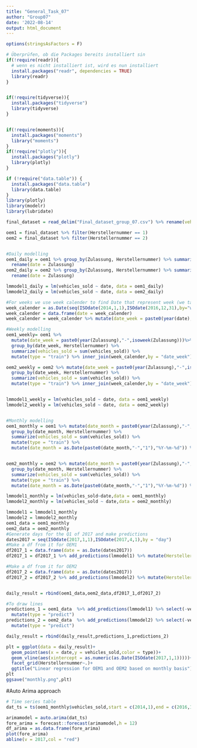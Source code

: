 ```yaml
---
title: "General_Task_07"
author: "Group07"
date: '2022-08-14'
output: html_document
---
```

```r
options(stringsAsFactors = F)

# Überprüfen, ob die Packages bereits installiert sin
if(!require(readr)){
  # wenn es nicht installiert ist, wird es nun installiert
  install.packages("readr", dependencies = TRUE)
  library(readr)
}


if(!require(tidyverse)){
  install.packages("tidyverse")
  library(tidyverse)
}


if(!require(moments)){
  install.packages("moments")
  library("moments")
}
if(!require("plotly")){
  install.packages("plotly")
  library(plotly)
}

if (!require("data.table")) {
  install.packages("data.table")
  library(data.table)
}
library(plotly)
library(modelr)
library(lubridate)
```

```r
final_dataset = read_delim("Final_dataset_group_07.csv") %>% rename(vehicles_sold = 'Number of Vehicle')
```

```r
oem1 = final_dataset %>% filter(Herstellernummer == 1) 
oem2 = final_dataset %>% filter(Herstellernummer == 2) 


#Daily modelling
oem1_daily = oem1 %>% group_by(Zulassung, Herstellernummer) %>% summarize(vehicles_sold = sum(vehicles_sold)) %>% mutate(type = "train") %>%
  rename(date = Zulassung)
oem2_daily = oem2 %>% group_by(Zulassung, Herstellernummer) %>% summarize(vehicles_sold = sum(vehicles_sold)) %>% mutate(type = "train")%>%
  rename(date = Zulassung)

lmmodel1_daily = lm(vehicles_sold ~ date, data = oem1_daily)
lmmodel2_daily = lm(vehicles_sold ~ date, data = oem2_daily)

#For weeks we use week calender to find Date that represent week (we take 1 week)
week_calender = as.Date(seq(ISOdate(2014,1,1),ISOdate(2016,12,31),by="week"))
week_calender = data.frame(date = week_calender)
week_calender = week_calender %>% mutate(date_week = paste0(year(date),"-",isoweek(date)))

#Weekly modelling
oem1_weekly= oem1 %>% 
  mutate(date_week = paste0(year(Zulassung),"-",isoweek(Zulassung)))%>%
  group_by(date_week, Herstellernummer) %>% 
  summarize(vehicles_sold = sum(vehicles_sold)) %>% 
  mutate(type = "train") %>% inner_join(week_calender,by = "date_week")

oem2_weekly = oem2 %>% mutate(date_week = paste0(year(Zulassung),"-",isoweek(Zulassung)))%>%
  group_by(date_week, Herstellernummer) %>% 
  summarize(vehicles_sold = sum(vehicles_sold)) %>% 
  mutate(type = "train") %>% inner_join(week_calender,by = "date_week")


lmmodel1_weekly = lm(vehicles_sold ~ date, data = oem1_weekly)
lmmodel2_weekly = lm(vehicles_sold ~ date, data = oem2_weekly)


#Monthly modelling
oem1_monthly = oem1 %>% mutate(date_month = paste0(year(Zulassung),"-",month(Zulassung))) %>%
  group_by(date_month, Herstellernummer) %>% 
  summarize(vehicles_sold = sum(vehicles_sold)) %>% 
  mutate(type = "train") %>% 
  mutate(date_month = as.Date(paste0(date_month,"-","1"),"%Y-%m-%d")) %>% rename(date = date_month)


oem2_monthly = oem2 %>% mutate(date_month = paste0(year(Zulassung),"-",month(Zulassung))) %>%
  group_by(date_month, Herstellernummer) %>% 
  summarize(vehicles_sold = sum(vehicles_sold)) %>% 
  mutate(type = "train") %>% 
  mutate(date_month = as.Date(paste0(date_month,"-","1"),"%Y-%m-%d")) %>% rename(date = date_month)

lmmodel1_monthly = lm(vehicles_sold~date,data = oem1_monthly)
lmmodel2_monthly = lm(vehicles_sold ~ date,data = oem2_monthly)

```


```r
lmmodel1 = lmmodel1_monthly
lmmodel2 = lmmodel2_monthly
oem1_data = oem1_monthly
oem2_data = oem2_monthly
#Generate days for the Q1 of 2017 and make predictions
dates2017 = seq(ISOdate(2017,1,1),ISOdate(2017,4,1),by = "day")
#Make a df from it for OEM1
df2017_1 = data.frame(date = as.Date(dates2017))
df2017_1 = df2017_1 %>% add_predictions(lmmodel1) %>% mutate(Herstellernummer = 1,type = "linear_model") %>% rename(vehicles_sold = pred) 

#Make a df from it for OEM2
df2017_2 = data.frame(date = as.Date(dates2017))
df2017_2 = df2017_2 %>% add_predictions(lmmodel2) %>% mutate(Herstellernummer = 2,type = "linear_model") %>% rename(vehicles_sold = pred) 


daily_result = rbind(oem1_data,oem2_data,df2017_1,df2017_2)

#To draw lines
predictions_1 = oem1_data  %>% add_predictions(lmmodel1) %>% select(-vehicles_sold) %>% rename(vehicles_sold = pred) %>%
  mutate(type = "predict")
predictions_2 = oem2_data  %>% add_predictions(lmmodel2) %>% select(-vehicles_sold) %>% rename(vehicles_sold = pred) %>%
  mutate(type = "predict")

daily_result = rbind(daily_result,predictions_1,predictions_2)

plt = ggplot(data = daily_result)+
  geom_point(aes(x = date,y = vehicles_sold,color = type))+
  geom_vline(aes(xintercept = as.numeric(as.Date(ISOdate(2017,1,1)))))+
  facet_grid(Herstellernummer~.)+
  ggtitle("Linear regression for OEM1 and OEM2 based on monthly basis")
plt
ggsave("monthly.png",plt)
```


#Auto Arima approach

```r
# Time series table
dat_ts = ts(oem1_monthly$vehicles_sold,start = c(2014,1),end = c(2016,12),frequency = 12)

arimamodel = auto.arima(dat_ts)
fore_arima = forecast::forecast(arimamodel,h = 12)
df_arima = as.data.frame(fore_arima)
plot(fore_arima)
abline(v = 2017,col = "red")
```








